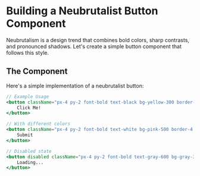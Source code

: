 # Building a Neubrutalist Button Component

Neubrutalism is a design trend that combines bold colors, sharp contrasts, and pronounced shadows. Let's create a simple button component that follows this style.

## The Component

Here's a simple implementation of a neubrutalist button:

```jsx
// Example Usage
<button className="px-4 py-2 font-bold text-black bg-yellow-300 border-4 border-black shadow-[4px_4px_0px_0px_rgba(0,0,0,1)] hover:shadow-none hover:translate-x-[3px] hover:translate-y-[3px] transition-all">
    Click Me!
</button>
```

```jsx
// With different colors
<button className="px-4 py-2 font-bold text-white bg-pink-500 border-4 border-black shadow-[4px_4px_0px_0px_rgba(0,0,0,1)] hover:shadow-none hover:translate-x-[3px] hover:translate-y-[3px] transition-all">
    Submit
</button>
```


```jsx
// Disabled state
<button disabled className="px-4 py-2 font-bold text-gray-600 bg-gray-300 border-4 border-gray-600 cursor-not-allowed">
    Loading...
</button>
```

